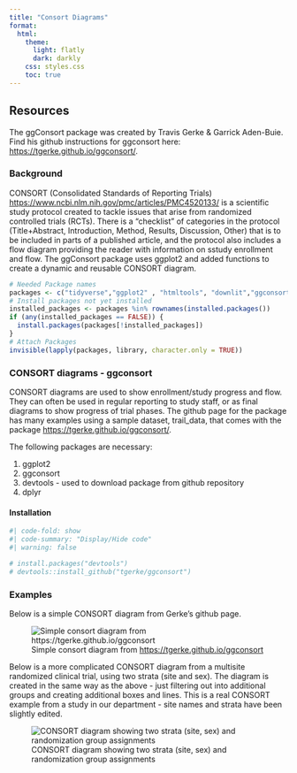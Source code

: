 ---
title: "Consort Diagrams"
format:
  html:
    theme: 
      light: flatly
      dark: darkly
    css: styles.css
    toc: true
---

::: callout-tip
## Resources

The ggConsort package was created by Travis Gerke & Garrick Aden-Buie. Find his github instructions for ggconsort here: <https://tgerke.github.io/ggconsort/>.
:::

### Background

CONSORT (Consolidated Standards of Reporting Trials) <https://www.ncbi.nlm.nih.gov/pmc/articles/PMC4520133/> is a scientific study protocol created to tackle issues that arise from randomized controlled trials (RCTs). There is a "checklist" of categories in the protocol (Title+Abstract, Introduction, Method, Results, Discussion, Other) that is to be included in parts of a published article, and the protocol also includes a flow diagram providing the reader with information on sstudy enrollment and flow. The ggConsort package uses ggplot2 and added functions to create a dynamic and reusable CONSORT diagram.

```{r setup, include=FALSE}

# Needed Package names
packages <- c("tidyverse","ggplot2" , "htmltools", "downlit","ggconsort","rmarkdown")
# Install packages not yet installed
installed_packages <- packages %in% rownames(installed.packages())
if (any(installed_packages == FALSE)) {
  install.packages(packages[!installed_packages])
}
# Attach Packages
invisible(lapply(packages, library, character.only = TRUE))

```

### CONSORT diagrams - ggconsort

CONSORT diagrams are used to show enrollment/study progress and flow. They can often be used in regular reporting to study staff, or as final diagrams to show progress of trial phases. The github page for the package has many examples using a sample dataset, trail_data, that comes with the package <https://tgerke.github.io/ggconsort/>.

The following packages are necessary:

1.  ggplot2
2.  ggconsort
3.  devtools - used to download package from github repository
4.  dplyr

#### Installation

```{r, rcbasic}
#| code-fold: show
#| code-summary: "Display/Hide code"
#| warning: false

# install.packages("devtools")
# devtools::install_github("tgerke/ggconsort")

```

### Examples

Below is a simple CONSORT diagram from Gerke's github page.

![Simple consort diagram from <https://tgerke.github.io/ggconsort>](consort2.png){.lightbox}

Below is a more complicated CONSORT diagram from a multisite randomized clinical trial, using two strata (site and sex). The diagram is created in the same way as the above - just filtering out into additional groups and creating additional boxes and lines. This is a real CONSORT example from a study in our department - site names and strata have been slightly edited.

![CONSORT diagram showing two strata (site, sex) and randomization group assignments](consort1.png){.lightbox}
